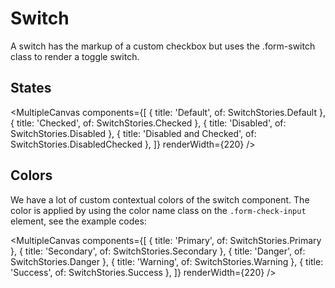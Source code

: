 
<Meta of={SwitchStories} />

# Switch

A switch has the markup of a custom checkbox but uses the .form-switch class to render a toggle switch.

## States

<MultipleCanvas
  components={[
    { title: 'Default', of: SwitchStories.Default },
    { title: 'Checked', of: SwitchStories.Checked },
    { title: 'Disabled', of: SwitchStories.Disabled },
    { title: 'Disabled and Checked', of: SwitchStories.DisabledChecked },
  ]}
  renderWidth={220}
/>

## Colors

We have a lot of custom contextual colors of the switch component. The color is applied by using the color name class on the `.form-check-input` element, see the example codes:

<MultipleCanvas
  components={[
    { title: 'Primary', of: SwitchStories.Primary },
    { title: 'Secondary', of: SwitchStories.Secondary },
    { title: 'Danger', of: SwitchStories.Danger },
    { title: 'Warning', of: SwitchStories.Warning },
    { title: 'Success', of: SwitchStories.Success },
  ]}
  renderWidth={220}
/>
